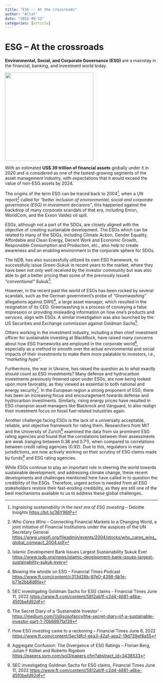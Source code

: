```yaml
---
title: "ESG -- At the crossroads"
author: "Altaf"
date: "2022-09-12"
categories: [article]
---
```


# ESG -- At the crossroads

**Environmental, Social, and Corporate Governance (ESG)** are a mainstay in the financial, banking, and investment world today.

![](ESGpic.jpg){width="291"}

With an estimated **US\$ 39 trillion of financial assets** globally under it in 2020 and is considered as one of the fastest-growing segments of the asset management industry, with expectations that it would exceed the value of non-ESG assets by 2024.

The origins of the term ESG can be traced back to 2004[^1], when a UN report[^2] called for *"better inclusion of environmental, social and corporate governance (ESG) in investment decisions"*, this happened against the backdrop of many corporate scandals of that era, including Enron, WorldCom, and the Exxon Valdez oil spill.

[^1]: *Ingraining sustainability in the next era of ESG investing* -- Deloitte Insights <https://bit.ly/36Y96tP>

[^2]: *Who Cares Wins* -- Connecting Financial Markets to a Changing World, a joint initiative of Financial Institutions under the auspices of the UN Secretary General <https://www.unepfi.org/fileadmin/events/2004/stocks/who_cares_wins_global_compact_2004.pdf>

ESGs, although not a part of the SDGs, are closely aligned with the objective of creating sustainable development. The ESGs which can be related to many of the SDGs, including Climate Action, Gender Equality, Affordable and Clean Energy, Decent Work and Economic Growth, Responsible Consumption and Production, etc., also help to create awareness and an enabling environment in the corporate sphere for SDGs.

The IsDB, has also successfully utilized its own ESG framework, to successfully issue Green-Sukuk in recent years to the market, where they have been not only well received by the investor community but was also able to get a better pricing than some of the previously issued *"conventional"* Sukuk[^3].

[^3]: Islamic Development Bank Issues Largest Sustainability Sukuk Ever <https://www.isdb.org/news/islamic-development-bank-issues-largest-sustainability-sukuk-ever>

However, in the recent past the world of ESGs has been rocked by several scandals, such as the German government's probe of *"Greenwashing"* allegations against DWS[^4], a large asset manager, which resulted in the resignation of its CEO. Greenwashing is a process of conveying a false impression or providing misleading information on how one's products and services, align with ESGs. A similar investigation was also launched by the US Securities and Exchange commission against Goldman Sachs[^5].

[^4]: Blowing the whistle on ESG -- Financial Times Podcast <https://www.ft.com/content/c313d28b-97e0-4398-8b1e-b71e2bb8d6fa>

[^5]: SEC investigating Goldman Sachs for ESG claims - Financial Times June 11, 2022 <https://www.ft.com/content/5812ab1f-c2d4-4681-a6be-45f0befd92df>

Others working in the investment industry, including a then chief investment officer for sustainable investing at BlackRock, have raised many concerns about how ESG frameworks are employed in the corporate world[^6], especially as a method to smooth over the actual environmental and social impacts of their investments to make them more palatable to investors, i.e., *"marketing hype"*.

[^6]: The Secret Diary of a 'Sustainable Investor' - [https://medium.com/\\\\\\\@sosofancy/the-secret-diary-of-a-sustainable-investor-part-1-70b6987fa139](https://medium.com/\\\@sosofancy/the-secret-diary-of-a-sustainable-investor-part-1-70b6987fa139){.uri}

Furthermore, the war in Ukraine, has raised the question as to what exactly should count as ESG investments? Many defense and hydrocarbon investments previously frowned upon under ESGs, are now being looked upon more favorably, as they viewed as essential to both national and energy security[^7]. In the European region a strong proponent of ESG, there has been an increasing focus and encouragement towards defense and hydrocarbon investments. Similarly, rising energy prices have resulted in ESG champion asset managers like Blackrock and Vanguard, to also realign their investment focus on fossil fuel related industries again.

[^7]: How ESG investing came to a reckoning -- Financial Times June 6, 2022 <https://www.ft.com/content/5ec1dfcf-eea3-42af-aea2-19d739ef8a55>

Another challenge facing ESGs is the lack of a universally acceptable, reliable, and objective framework for rating them. Researchers from MIT and the University of Zurich[^8] examined the data from six prominent ESG rating agencies and found that the correlations between their assessments are weak (ranging between 0.38 and 0.71), when compared to correlations between credit rating agencies (0.92). Due to this, regulators in many jurisdictions, are now actively working on their scrutiny of ESG claims made by funds[^9] and ESG rating agencies.

[^8]: Aggregate Confusion: The Divergence of ESG Ratings -- Florian Berg, Julian F Kölbel and Roberto Rigobon <https://papers.ssrn.com/sol3/papers.cfm?abstract_id=3438533>

[^9]: SEC investigating Goldman Sachs for ESG claims, Financial Times June 11, 2022 <https://www.ft.com/content/5812ab1f-c2d4-4681-a6be-45f0befd92df>

While ESGs continue to play an important role in steering the world towards sustainable development, and addressing climate change, these recent developments and challenges mentioned here have called in to question the credibility of the ESGs. Therefore, urgent action is needed from all ESG stakeholders restore their fast-eroding credibility, as they are still one of the best mechanisms available to us to address these global challenges.
